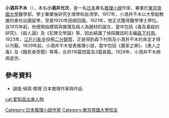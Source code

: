 {{Unreferenced|time=2020-09-26T08:44:18+00:00}}
{{Infobox writer 
| name = 小酒井不木
| image = Kosakai Fuboku.jpg
| caption = 
| birth_date = {{birth date|1890|10|18|df=y}}
| birth_place =[[愛知縣|愛知縣]][[海部郡_(愛知縣)|海部郡]]新蟹江村（現[[蟹江町|蟹江町]]）
| death_date = {{death date and age|1929|4|1|1890|10|8|df=y}}
| death_place = 
| occupation = [[小說家|小說家]]、[[醫生|醫生]]
| genre = [[推理小說|推理小說]]
| movement =
| notableworks = 
| influences =
| influenced =
| website =
}}
'''小酒井不木'''（{{bd|1890年|10月8日|1929年|4月1日}}），本名'''小酒井光次'''，是一名[[日本|日本]]著名[[推理小說|推理小說]]作家，畢業於[[東京帝國大學|東京帝國大學]]醫學部，學士畢業後研究生理學和血清學。1917年，小酒井不木以大學副教援的身份出國留學，至直1920年因病回國。1921年，他正式獲得醫學博士學位。自1915年起，他便開始撰寫與推理及殺人為題材的論文，當中包括《毒及毒殺的研究》、《殺人論》及《犯罪文學論》等，因此結識了偵探雜誌的主編[[森下村雨|森下村雨]]。1923年，[[江戶川亂步|江戶川亂步]]投稿[[二分銅幣|二分銅幣]]，正是得到森下村雨及小酒井不木的肯定才得以刊載。1929年起，小酒井不木發表推理小說，當中包括《畫家之罪》、《愚人之毒》及《臨死者奇聞》等等，合共116篇短篇及3篇長篇。1929年，小酒井不木肺病逝世。

==參考資料==
*謎詭·偵探·推理 日本推理作家與作品

{{normdaten}}
{{DEFAULTSORT:kosakai fuboku}}
[[Category:日本推理小說作家|Category:日本推理小說作家]]
[[Category:東京帝國大學校友|Category:東京帝國大學校友]]
[[cat:爱知县出身人物|cat:爱知县出身人物]]